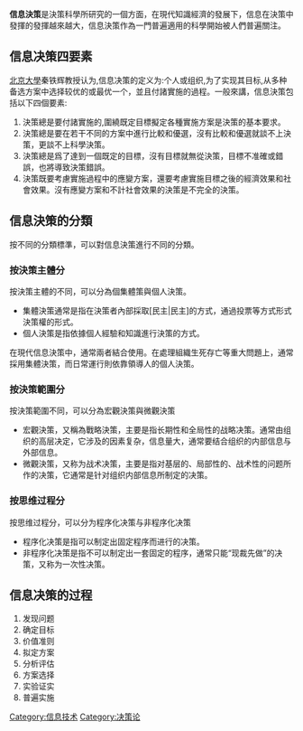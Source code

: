 {{unreferenced|time=2012-01-22T13:36:45+00:00}}
'''信息決策'''是決策科學所研究的一個方面，在現代知識經濟的發展下，信息在決策中發揮的發揮越來越大，信息決策作為一門普遍適用的科學開始被人們普遍關注。

== 信息决策四要素 ==
[[北京大学|北京大學]]秦铁辉教授认为,信息决策的定义为:个人或组织,为了实现其目标,从多种备选方案中选择较优的或最优一个，並且付諸實施的過程。一般來講，信息決策包括以下四個要素:
# 決策總是要付諸實施的,圍繞既定目標擬定各種實施方案是決策的基本要求。
# 決策總是要在若干不同的方案中進行比較和優選，沒有比較和優選就談不上決策，更談不上科學決策。
# 決策總是爲了達到一個既定的目標，沒有目標就無從決策，目標不准確或錯誤，也將導致決策錯誤。
# 決策既要考慮實施過程中的應變方案，還要考慮實施目標之後的經濟效果和社會效果。沒有應變方案和不計社會效果的決策是不完全的決策。

== 信息決策的分類 ==
按不同的分類標準，可以對信息決策進行不同的分類。

=== 按決策主體分 ===
按決策主體的不同，可以分為個集體策與個人決策。
* 集體決策通常是指在決策者內部採取[民主|民主]的方式，通過投票等方式形式決策權的形式。
* 個人決策是指依據個人經驗和知識進行決策的方式。
在現代信息決策中，通常兩者結合使用。在處理組織生死存亡等重大問題上，通常採用集體決策，而日常運行則依靠領導人的個人決策。

=== 按決策範圍分 ===
按決策範圍不同，可以分為宏觀決策與微觀決策
* 宏觀決策，又稱為戰略決策，主要是指长期性和全局性的战略决策。通常由组织的高层决定，它涉及的因素复杂，信息量大，通常要结合组织的内部信息与外部信息。
* 微觀決策，又称为战术决策，主要是指对基层的、局部性的、战术性的问题所作的决策，它通常是针对组织内部信息所制定的决策。

=== 按思维过程分 ===
按思维过程分，可以分为程序化决策与非程序化决策
* 程序化决策是指可以制定出固定程序而进行的决策。
* 非程序化决策是指不可以制定出一套固定的程序，通常只能“现裁先做”的决策，又称为一次性决策。

== 信息决策的过程 ==
# 发现问题
# 确定目标
# 价值准则
# 拟定方案
# 分析评估
# 方案选择
# 实验证实
# 普遍实施

[[Category:信息技术|Category:信息技术]]
[[Category:决策论|Category:决策论]]
